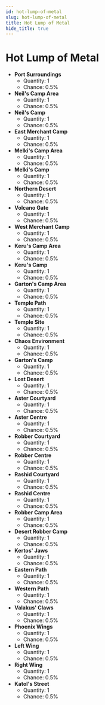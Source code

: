 ---
id: hot-lump-of-metal
slug: hot-lump-of-metal
title: Hot Lump of Metal
hide_title: true
---


# <ItemIcon iconId="2035"/> Hot Lump of Metal
- **Port Surroundings**
	- Quantity: 1
	- Chance: 0.5%
- **Neil's Camp Area**
	- Quantity: 1
	- Chance: 0.5%
- **Neil's Camp**
	- Quantity: 1
	- Chance: 0.5%
- **East Merchant Camp**
	- Quantity: 1
	- Chance: 0.5%
- **Melki's Camp Area**
	- Quantity: 1
	- Chance: 0.5%
- **Melki's Camp**
	- Quantity: 1
	- Chance: 0.5%
- **Northern Desert**
	- Quantity: 1
	- Chance: 0.5%
- **Volcano Gate**
	- Quantity: 1
	- Chance: 0.5%
- **West Merchant Camp**
	- Quantity: 1
	- Chance: 0.5%
- **Keru's Camp Area**
	- Quantity: 1
	- Chance: 0.5%
- **Keru's Camp**
	- Quantity: 1
	- Chance: 0.5%
- **Garton's Camp Area**
	- Quantity: 1
	- Chance: 0.5%
- **Temple Path**
	- Quantity: 1
	- Chance: 0.5%
- **Temple Site**
	- Quantity: 1
	- Chance: 0.5%
- **Chaos Environment**
	- Quantity: 1
	- Chance: 0.5%
- **Garton's Camp**
	- Quantity: 1
	- Chance: 0.5%
- **Lost Desert**
	- Quantity: 1
	- Chance: 0.5%
- **Aster Courtyard**
	- Quantity: 1
	- Chance: 0.5%
- **Aster Centre**
	- Quantity: 1
	- Chance: 0.5%
- **Robber Courtyard**
	- Quantity: 1
	- Chance: 0.5%
- **Robber Centre**
	- Quantity: 1
	- Chance: 0.5%
- **Rashid Courtyard**
	- Quantity: 1
	- Chance: 0.5%
- **Rashid Centre**
	- Quantity: 1
	- Chance: 0.5%
- **Robber Camp Area**
	- Quantity: 1
	- Chance: 0.5%
- **Desert Robber Camp**
	- Quantity: 1
	- Chance: 0.5%
- **Kertos' Jaws**
	- Quantity: 1
	- Chance: 0.5%
- **Eastern Path**
	- Quantity: 1
	- Chance: 0.5%
- **Western Path**
	- Quantity: 1
	- Chance: 0.5%
- **Valakus' Claws**
	- Quantity: 1
	- Chance: 0.5%
- **Phoenix Wings**
	- Quantity: 1
	- Chance: 0.5%
- **Left Wing**
	- Quantity: 1
	- Chance: 0.5%
- **Right Wing**
	- Quantity: 1
	- Chance: 0.5%
- **Katol's Street**
	- Quantity: 1
	- Chance: 0.5%

